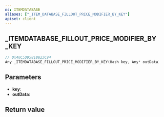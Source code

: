 ```yaml
---
ns: ITEMDATABASE
aliases: ["_ITEM_DATABASE_FILLOUT_PRICE_MODIFIER_BY_KEY"]
apiset: client
---
```

## _ITEMDATABASE_FILLOUT_PRICE_MODIFIER_BY_KEY

```c
// 0x40C5D95818823C94
Any _ITEMDATABASE_FILLOUT_PRICE_MODIFIER_BY_KEY(Hash key, Any* outData);
```


## Parameters
* **key**:
* **outData**:

## Return value